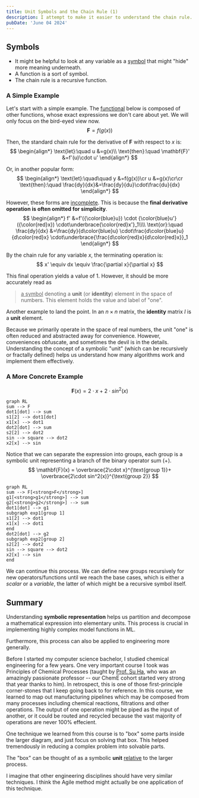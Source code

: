 ```yaml
---
title: Unit Symbols and the Chain Rule (1)
description: I attempt to make it easier to understand the chain rule.
pubDate: 'June 04 2024'
---
```


## Symbols

- It might be helpful to look at any variable as a [symbol](https://docs.github.com/en/repositories/working-with-files/using-files/navigating-code-on-github#using-the-symbols-pane) that might "hide" more meaning underneath.
- A function is a sort of symbol.
- The chain rule is a recursive function.

### A Simple Example

Let's start with a simple example. The [functional](https://en.wikipedia.org/wiki/Higher-order_function) below is composed of other functions, whose exact expressions we don't care about yet. We will only focus on the bird-eyed view now.
$$
\mathbf{F}=f(g(x))
$$

Then, the standard chain rule for the derivative of $\mathbf{F}$ with respect to $x$ is:
$$
\begin{align*}
\text{let}:\quad
	u &=g(x)\\
\text{then}:\quad
\mathbf{F}' &=f'(u)\cdot u'
\end{align*}
$$

Or, in another popular form:
$$
\begin{align*}
\text{let}:\quad\quad
	y &=f(g(x))\cr
	u &=g(x)\cr\cr
\text{then}:\quad
\frac{dy}{dx}&=\frac{dy}{du}\cdot\frac{du}{dx}
\end{align*}
$$

However, these forms are <u>incomplete</u>. This is because the **final derivative operation is often omitted for simplicity**.
$$
\begin{align*}
f'
	&=f'({\color{blue}u})
	\cdot {\color{blue}u'}({\color{red}x})
	\cdot\underbrace{\color{red}x'}_1\\\\
\text{or}:\quad
\frac{dy}{dx}
	&=\frac{dy}{d\color{blue}u}
	\cdot\frac{d\color{blue}u}{d\color{red}x}
	\cdot\underbrace{\frac{d\color{red}x}{d\color{red}x}}_1
\end{align*}
$$

By the chain rule for any variable $x$, the terminating operation is:
$$
x' \equiv dx \equiv \frac{\partial x}{\partial x}
$$

This final operation yields a value of $1$. However, it should be more accurately read as

> <u>a symbol</u> denoting a **unit** (or **identity**) element in the space of numbers. This element holds the value and label of "one".

Another example to land the point. In an $n\times n$ matrix, the $\mathbf{identity}$ matrix $I$ is a $\mathbf{unit}$ element.

Because we primarily operate in the space of real numbers, the unit "one" is often reduced and abstracted away for convenience. However, conveniences obfuscate, and sometimes the devil is in the details. Understanding the concept of a symbolic "unit" (which can be recursively or fractally defined) helps us understand how many algorithms work and implement them effectively.


### A More Concrete Example

$$
\mathbf{F}(x) = 2\cdot x+2\cdot sin^2(x)
$$

```mermaid
graph RL
sum --> F
dot1[dot] --> sum
s1[2] --> dot1[dot]
x1[x] --> dot1
dot2[dot] --> sum
s2[2] --> dot2
sin --> square --> dot2
x2[x] --> sin
```

Notice that we can separate the expression into groups, each group is a symbolic unit representing a branch of the binary operator sum $(+)$.
$$
\mathbf{F}(x) =
\overbrace{2\cdot x}^{\text{group 1}}+
\overbrace{2\cdot sin^2(x)}^{\text{group 2}}
$$

```mermaid
graph RL
sum --> F[<strong>F</strong>]
g1[<strong>g1</strong>] --> sum
g2[<strong>g2</strong>] --> sum
dot1[dot] --> g1
subgraph exp1[group 1]
s1[2] --> dot1
x1[x] --> dot1
end
dot2[dot] --> g2
subgraph exp2[group 2]
s2[2] --> dot2
sin --> square --> dot2
x2[x] --> sin
end
```

We can continue this process. We can define new groups recursively for new operators/functions until we reach the base cases, which is either a *scalar* or a *variable*, the latter of which might be a recursive symbol itself.

## Summary

Understanding **symbolic representation** helps us partition and decompose a mathematical expression into elementary units. This process is crucial in implementing highly complex model functions in ML.

Furthermore, this process can also be applied to engineering more generally.

Before I started my computer science bachelor, I studied chemical engineering for a few years. One very important course I took was Principles of Chemical Processes (taught by [Prof. Su Ha](https://voiland.wsu.edu/vsceb-personnel-faculty/su-ha/), who was an amazingly passionate professor -- our ChemE cohort started very strong that year thanks to him). In retrospect, this is one of those first-principle corner-stones that I keep going back to for reference. In this course, we learned to map out manufacturing pipelines which may be composed from many processes including chemical reactions, filtrations and other operations. The output of one operation might be piped as the input of another, or it could be routed and recycled because the vast majority of operations are never 100% effecient.

One technique we learned from this course is to "box" some parts inside the larger diagram, and just focus on solving that box. This helped tremendously in reducing a complex problem into solvable parts.

The "box" can be thought of as a symbolic **unit** <u>relative</u> to the larger process.

I imagine that other engineering disciplines should have very similar techniques. I think the Agile method might actually be one application of this technique.

